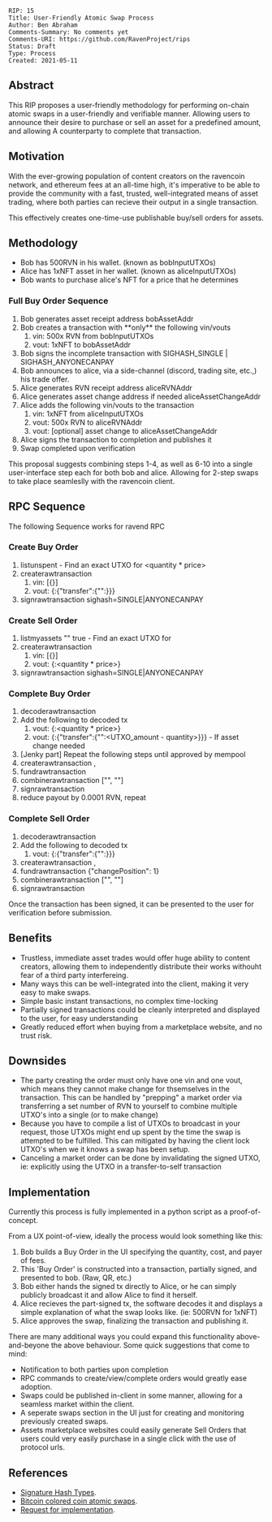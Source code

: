<pre>
RIP: 15
Title: User-Friendly Atomic Swap Process
Author: Ben Abraham
Comments-Summary: No comments yet
Comments-URI: https://github.com/RavenProject/rips
Status: Draft
Type: Process
Created: 2021-05-11
</pre>

==Abstract==

This RIP proposes a user-friendly methodology for performing on-chain atomic swaps in a user-friendly and verifiable manner. Allowing users to announce their desire to purchase or sell an asset for a predefined amount, and allowing A counterparty to complete that transaction.

==Motivation==

With the ever-growing population of content creators on the ravencoin network, and ethereum fees at an all-time high, it's imperative to be able to provide the community with a fast, trusted, well-integrated means of asset trading, where both parties can recieve their output in a single transaction.

This effectively creates one-time-use publishable buy/sell orders for assets.

==Methodology==

*Bob has 500RVN in his wallet. (known as bobInputUTXOs)
*Alice has 1xNFT asset in her wallet. (known as aliceInputUTXOs)
*Bob wants to purchase alice's NFT for a price that he determines

===Full Buy Order Sequence===
# Bob generates asset receipt address bobAssetAddr
# Bob creates a transaction with **only** the following vin/vouts
## vin: 500x RVN from bobInputUTXOs
## vout: 1xNFT to bobAssetAddr
# Bob signs the incomplete transaction with SIGHASH_SINGLE | SIGHASH_ANYONECANPAY
# Bob announces to alice, via a side-channel (discord, trading site, etc.,) his trade offer.
# Alice generates RVN receipt address aliceRVNAddr
# Alice generates asset change address if needed aliceAssetChangeAddr
# Alice adds the following vin/vouts to the transaction
## vin: 1xNFT from aliceInputUTXOs
## vout: 500x RVN to aliceRVNAddr
## vout: [optional] asset change to aliceAssetChangeAddr
# Alice signs the transaction to completion and publishes it
# Swap completed upon verification

This proposal suggests combining steps 1-4, as well as 6-10 into a single user-interface step each for both bob and alice. Allowing for 2-step swaps to take place seamleslly with the ravencoin client.

==RPC Sequence==

The following Sequence works for ravend RPC

===Create Buy Order===
# listunspent - Find an exact UTXO for <quantity * price>
# createrawtransaction
## vin: [{<UTXO>}]
## vout: {<dest>:{"transfer":{"<asset>":<quantity>}}}
# signrawtransaction sighash=SINGLE|ANYONECANPAY

===Create Sell Order===
# listmyassets "" true - Find an exact UTXO for <quantity>
# createrawtransaction
## vin: [{<UTXO>}]
## vout: {<dest>:<quantity * price>}
# signrawtransaction sighash=SINGLE|ANYONECANPAY

===Complete Buy Order===
# decoderawtransaction <partial_tx>
# Add the following to decoded tx
## vout: {<dest>:<quantity * price>}
## vout: {<change_addr>:{"transfer":{"<asset>":<UTXO_amount - quantity>}}} - If asset change needed
# [Jenky part] Repeat the following steps until approved by mempool
# createrawtransaction <decoded_vin>, <decoded_vout>
# fundrawtransaction <raw_tx>
# combinerawtransaction ["<funded_tx>", "<partial_tx>"]
# signrawtransaction <combined_tx>
# reduce payout by 0.0001 RVN, repeat

===Complete Sell Order===
# decoderawtransaction <partial_tx>
# Add the following to decoded tx
## vout: {<dest>:{"transfer":{"<asset>":<quantity>}}}
# createrawtransaction <decoded_vin>, <decoded_vout>
# fundrawtransaction <raw_tx> {"changePosition": 1}
# combinerawtransaction ["<funded_tx>", "<partial_tx>"]
# signrawtransaction <combined_tx>

Once the transaction has been signed, it can be presented to the user for verification before submission.

==Benefits==
* Trustless, immediate asset trades would offer huge ability to content creators, allowing them to independently distribute their works withouht fear of a third party interfereing.
* Many ways this can be well-integrated into the client, making it very easy to make swaps.
* Simple basic instant transactions, no complex time-locking
* Partially signed transactions could be cleanly interpreted and displayed to the user, for easy understanding
* Greatly reduced effort when buying from a marketplace website, and no trust risk.

==Downsides==
* The party creating the order must only have one vin and one vout, which means they cannot make change for thsemselves in the transaction. This can be handled by "prepping" a market order via transferring a set number of RVN to yourself to combine multiple UTXO's into a single (or to make change)
* Because you have to compile a list of UTXOs to broadcast in your request, those UTXOs might end up spent by the time the swap is attempted to be fulfilled. This can mitigated by having the client lock UTXO's when we it knows a swap has been setup.
* Canceling a market order can be done by invalidating the signed UTXO, ie: explicitly using the UTXO in a transfer-to-self transaction

==Implementation==

Currently this process is fully implemented in a python script as a proof-of-concept.

From a UX point-of-view, ideally the process would look something like this:
# Bob builds a Buy Order in the UI specifying the quantity, cost, and payer of fees.
# This 'Buy Order' is constructed into a transaction, partially signed, and presented to bob. (Raw, QR, etc.)
# Bob either hands the signed tx directly to Alice, or he can simply publicly broadcast it and allow Alice to find it herself.
# Alice recieves the part-signed tx, the software decodes it and displays a simple explanation of what the swap looks like. (ie: 500RVN for 1xNFT)
# Alice approves the swap, finalizing the transaction and publishing it.

There are many additional ways you could expand this functionality above-and-beyone the above behaviour. Some quick suggestions that come to mind:
* Notification to both parties upon completion
* RPC commands to create/view/complete orders would greatly ease adoption.
* Swaps could be published in-client in some manner, allowing for a seamless market within the client.
* A seperate swaps section in the UI just for creating and monitoring previously created swaps.
* Assets marketplace websites could easily generate Sell Orders that users could very easily purchase in a single click with the use of protocol urls.

==References==
* [https://raghavsood.com/blog/2018/06/10/bitcoin-signature-types-sighash Signature Hash Types].
* [https://groups.google.com/g/bitcoinx/c/pON4XCIBeV4/m/IvzwkU8Vch0J?pli=1 Bitcoin colored coin atomic swaps].
* [https://github.com/RavenProject/Ravencoin/issues/423 Request for implementation].
